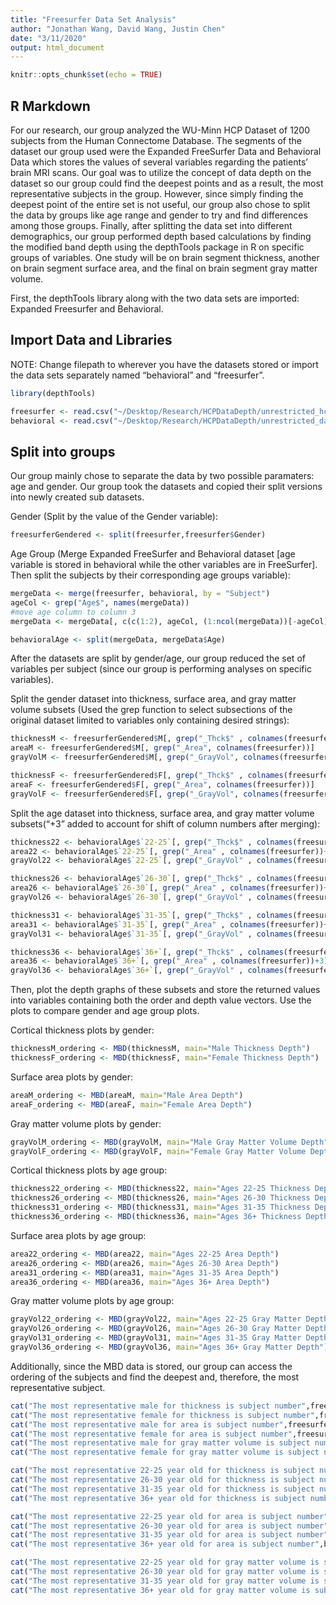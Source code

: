 ```yaml
---
title: "Freesurfer Data Set Analysis"
author: "Jonathan Wang, David Wang, Justin Chen"
date: "3/11/2020"
output: html_document
---
```


```r
knitr::opts_chunk$set(echo = TRUE)
```

## R Markdown

For our research, our group analyzed the WU-Minn HCP Dataset of 1200 subjects from the Human Connectome Database. The segments of the dataset our group used were the Expanded FreeSurfer Data and Behavioral Data which stores the values of several variables regarding the patients' brain MRI scans. Our goal was to utilize the concept of data depth on the dataset so our group could find the deepest points and as a result, the most representative subjects in the group. However, since simply finding the deepest point of the entire set is not useful, our group also chose to split the data by groups like age range and gender to try and find differences among those groups. Finally, after splitting the data set into different demographics, our group performed depth based calculations by finding the modified band depth using the depthTools package in R on specific groups of variables. One study will be on brain segment thickness, another on brain segment surface area, and the final on brain segment gray matter volume.

First, the depthTools library along with the two data sets are imported: Expanded Freesurfer and Behavioral. 

## Import Data and Libraries
NOTE: Change filepath to wherever you have the datasets stored or import the data sets separately named "behavioral" and "freesurfer".
```r
library(depthTools)

freesurfer <- read.csv("~/Desktop/Research/HCPDataDepth/unrestricted_hcp_freesurfer.csv")
behavioral <- read.csv("~/Desktop/Research/HCPDataDepth/unrestricted_davidwangmo_3_5_2020_8_34_42.csv")
```

## Split into groups

Our group mainly chose to separate the data by two possible paramaters: age and gender. Our group took the datasets and copied their split versions into newly created sub datasets.

Gender (Split by the value of the Gender variable):
```r
freesurferGendered <- split(freesurfer,freesurfer$Gender)
```

Age Group (Merge Expanded FreeSurfer and Behavioral dataset [age variable is stored in behavioral while the other variables are in FreeSurfer]. Then split the subjects by their corresponding age groups variable):
```r
mergeData <- merge(freesurfer, behavioral, by = "Subject")
ageCol <- grep("Age$", names(mergeData))
#move age column to column 3
mergeData <- mergeData[, c(c(1:2), ageCol, (1:ncol(mergeData))[-ageCol])]

behavioralAge <- split(mergeData, mergeData$Age)
```

After the datasets are split by gender/age, our group reduced the set of variables per subject (since our group is performing analyses on specific variables).

Split the gender dataset into thickness, surface area, and gray matter volume subsets (Used the grep function to select subsections of the original dataset limited to variables only containing desired strings):

```r
thicknessM <- freesurferGendered$M[, grep("_Thck$" , colnames(freesurfer))]
areaM <- freesurferGendered$M[, grep("_Area", colnames(freesurfer))]
grayVolM <- freesurferGendered$M[, grep("_GrayVol", colnames(freesurfer))]

thicknessF <- freesurferGendered$F[, grep("_Thck$" , colnames(freesurfer))]
areaF <- freesurferGendered$F[, grep("_Area", colnames(freesurfer))]
grayVolF <- freesurferGendered$F[, grep("_GrayVol", colnames(freesurfer))]
```

Split the age dataset into thickness, surface area, and gray matter volume subsets("+3" added to account for shift of column numbers after merging):
```r
thickness22 <- behavioralAge$`22-25`[, grep("_Thck$" , colnames(freesurfer))+3]
area22 <- behavioralAge$`22-25`[, grep("_Area" , colnames(freesurfer))+3]
grayVol22 <- behavioralAge$`22-25`[, grep("_GrayVol" , colnames(freesurfer))+3]

thickness26 <- behavioralAge$`26-30`[, grep("_Thck$" , colnames(freesurfer))+3]
area26 <- behavioralAge$`26-30`[, grep("_Area" , colnames(freesurfer))+3]
grayVol26 <- behavioralAge$`26-30`[, grep("_GrayVol" , colnames(freesurfer))+3]

thickness31 <- behavioralAge$`31-35`[, grep("_Thck$" , colnames(freesurfer))+3]
area31 <- behavioralAge$`31-35`[, grep("_Area" , colnames(freesurfer))+3]
grayVol31 <- behavioralAge$`31-35`[, grep("_GrayVol" , colnames(freesurfer))+3]

thickness36 <- behavioralAge$`36+`[, grep("_Thck$" , colnames(freesurfer))+3]
area36 <- behavioralAge$`36+`[, grep("_Area" , colnames(freesurfer))+3]
grayVol36 <- behavioralAge$`36+`[, grep("_GrayVol" , colnames(freesurfer))+3]
```

Then, plot the depth graphs of these subsets and store the returned values into variables containing both the order and depth value vectors. Use the plots to compare gender and age group plots.

Cortical thickness plots by gender:
```r
thicknessM_ordering <- MBD(thicknessM, main="Male Thickness Depth")
thicknessF_ordering <- MBD(thicknessF, main="Female Thickness Depth")
```

Surface area plots by gender:
```r
areaM_ordering <- MBD(areaM, main="Male Area Depth")
areaF_ordering <- MBD(areaF, main="Female Area Depth")
```

Gray matter volume plots by gender:
```r
grayVolM_ordering <- MBD(grayVolM, main="Male Gray Matter Volume Depth")
grayVolF_ordering <- MBD(grayVolF, main="Female Gray Matter Volume Depth")
```

Cortical thickness plots by age group:
```r
thickness22_ordering <- MBD(thickness22, main="Ages 22-25 Thickness Depth")
thickness26_ordering <- MBD(thickness26, main="Ages 26-30 Thickness Depth")
thickness31_ordering <- MBD(thickness31, main="Ages 31-35 Thickness Depth")
thickness36_ordering <- MBD(thickness36, main="Ages 36+ Thickness Depth")
```

Surface area plots by age group:
```r
area22_ordering <- MBD(area22, main="Ages 22-25 Area Depth")
area26_ordering <- MBD(area26, main="Ages 26-30 Area Depth")
area31_ordering <- MBD(area31, main="Ages 31-35 Area Depth")
area36_ordering <- MBD(area36, main="Ages 36+ Area Depth")
```

Gray matter volume plots by age group:
```r
grayVol22_ordering <- MBD(grayVol22, main="Ages 22-25 Gray Matter Depth")
grayVol26_ordering <- MBD(grayVol26, main="Ages 26-30 Gray Matter Depth")
grayVol31_ordering <- MBD(grayVol31, main="Ages 31-35 Gray Matter Depth")
grayVol36_ordering <- MBD(grayVol36, main="Ages 36+ Gray Matter Depth")
```

Additionally, since the MBD data is stored, our group can access the ordering of the subjects and find the deepest and, therefore, the most representative subject.

```r
cat("The most representative male for thickness is subject number",freesurferGendered$M$Subject[thicknessM_ordering$ordering[1]],"\n")
cat("The most representative female for thickness is subject number",freesurferGendered$F$Subject[thicknessF_ordering$ordering[1]],"\n")
cat("The most representative male for area is subject number",freesurferGendered$M$Subject[areaM_ordering$ordering[1]],"\n")
cat("The most representative female for area is subject number",freesurferGendered$F$Subject[areaF_ordering$ordering[1]],"\n")
cat("The most representative male for gray matter volume is subject number",freesurferGendered$M$Subject[grayVolM_ordering$ordering[1]],"\n")
cat("The most representative female for gray matter volume is subject number",freesurferGendered$F$Subject[grayVolF_ordering$ordering[1]],"\n")

cat("The most representative 22-25 year old for thickness is subject number",behavioralAge$`22-25`$Subject[thickness22_ordering$ordering[1]],"\n")
cat("The most representative 26-30 year old for thickness is subject number",behavioralAge$`26-30`$Subject[thickness26_ordering$ordering[1]],"\n")
cat("The most representative 31-35 year old for thickness is subject number",behavioralAge$`31-35`$Subject[thickness31_ordering$ordering[1]],"\n")
cat("The most representative 36+ year old for thickness is subject number",behavioralAge$`36+`$Subject[thickness36_ordering$ordering[1]],"\n")

cat("The most representative 22-25 year old for area is subject number",behavioralAge$`22-25`$Subject[area22_ordering$ordering[1]],"\n")
cat("The most representative 26-30 year old for area is subject number",behavioralAge$`26-30`$Subject[area26_ordering$ordering[1]],"\n")
cat("The most representative 31-35 year old for area is subject number",behavioralAge$`31-35`$Subject[area31_ordering$ordering[1]],"\n")
cat("The most representative 36+ year old for area is subject number",behavioralAge$`36+`$Subject[area36_ordering$ordering[1]],"\n")

cat("The most representative 22-25 year old for gray matter volume is subject number",behavioralAge$`22-25`$Subject[grayVol22_ordering$ordering[1]],"\n")
cat("The most representative 26-30 year old for gray matter volume is subject number",behavioralAge$`26-30`$Subject[grayVol26_ordering$ordering[1]],"\n")
cat("The most representative 31-35 year old for gray matter volume is subject number",behavioralAge$`31-35`$Subject[grayVol31_ordering$ordering[1]],"\n")
cat("The most representative 36+ year old for gray matter volume is subject number",behavioralAge$`36+`$Subject[grayVol36_ordering$ordering[1]],"\n")
```
